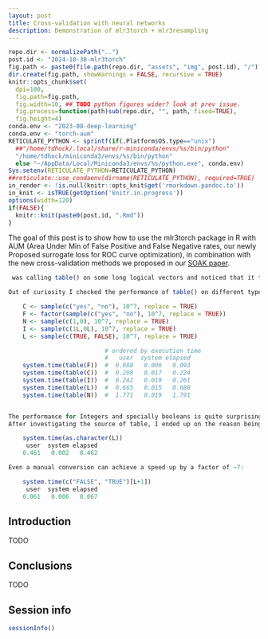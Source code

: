 ```yaml
---
layout: post
title: Cross-validation with neural networks
description: Demonstration of mlr3torch + mlr3resampling
---
```


```r
repo.dir <- normalizePath("..")
post.id <- "2024-10-30-mlr3torch"
fig.path <- paste0(file.path(repo.dir, "assets", "img", post.id), "/")
dir.create(fig.path, showWarnings = FALSE, recursive = TRUE)
knitr::opts_chunk$set(
  dpi=100,
  fig.path=fig.path,
  fig.width=10, ## TODO python figures wider? look at prev issue.
  fig.process=function(path)sub(repo.dir, "", path, fixed=TRUE),
  fig.height=4)
conda.env <- "2023-08-deep-learning"
conda.env <- "torch-aum"
RETICULATE_PYTHON <- sprintf(if(.Platform$OS.type=="unix")
  ##"/home/tdhock/.local/share/r-miniconda/envs/%s/bin/python"
  "/home/tdhock/miniconda3/envs/%s/bin/python"
  else "~/AppData/Local/Miniconda3/envs/%s/python.exe", conda.env)
Sys.setenv(RETICULATE_PYTHON=RETICULATE_PYTHON)
##reticulate::use_condaenv(dirname(RETICULATE_PYTHON), required=TRUE)
in_render <- !is.null(knitr::opts_knit$get('rmarkdown.pandoc.to'))
in_knit <- isTRUE(getOption('knitr.in.progress'))
options(width=120)
if(FALSE){
  knitr::knit(paste0(post.id, ".Rmd"))
}
```

The goal of this post is to show how to use the mlr3torch package in R
with AUM (Area Under Min of False Positive and False Negative rates,
our newly Proposed surrogate loss for ROC curve optimization), in
combination with the new cross-validation methods we proposed in our
[SOAK paper](https://arxiv.org/abs/2410.08643).

```r
 was calling table() on some long logical vectors and noticed that it took a long time.

Out of curiosity I checked the performance of table() on different types, and had some unexpected results:

    C <- sample(c("yes", "no"), 10^7, replace = TRUE)
    F <- factor(sample(c("yes", "no"), 10^7, replace = TRUE))
    N <- sample(c(1,0), 10^7, replace = TRUE)
    I <- sample(c(1L,0L), 10^7, replace = TRUE)
    L <- sample(c(TRUE, FALSE), 10^7, replace = TRUE)

                           # ordered by execution time
                           #   user  system elapsed
    system.time(table(F))  #  0.088   0.006   0.093
    system.time(table(C))  #  0.208   0.017   0.224
    system.time(table(I))  #  0.242   0.019   0.261
    system.time(table(L))  #  0.665   0.015   0.680
    system.time(table(N))  #  1.771   0.019   1.791


The performance for Integers and specially booleans is quite surprising.
After investigating the source of table, I ended up on the reason being “as.character()”:

    system.time(as.character(L))
     user  system elapsed       
    0.461   0.002   0.462       

Even a manual conversion can achieve a speed-up by a factor of ~7:

    system.time(c("FALSE", "TRUE")[L+1])
     user  system elapsed               
    0.061   0.006   0.067               
```

## Introduction 

TODO 

## Conclusions

TODO

## Session info

```r
sessionInfo()
```
